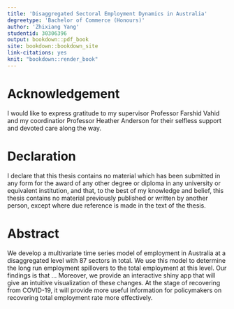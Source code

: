 ```yaml
---
title: 'Disaggregated Sectoral Employment Dynamics in Australia'
degreetype: 'Bachelor of Commerce (Honours)'
author: 'Zhixiang Yang'
studentid: 30306396
output: bookdown::pdf_book
site: bookdown::bookdown_site
link-citations: yes
knit: "bookdown::render_book"
---
```


<!-- 
This file should be left empty other than the header above.

The thesis contents are contained in the other Rmd files: `01-chap1.Rmd `, `02-chap2.Rmd`, `A-appA.Rmd`, etc. Add new Rmd files as required. You'll need to edit the `_bookdown.yml` file to set the order in which you'd like them to appear.

If you have specific LaTeX packages to add, put them in `monashthesis.tex`.

You will need to ensure you have installed the `knitr` and `bookdown` packages for R.

You will also need LaTeX installed on your computer.
-->


# Acknowledgement {-}

I would like to express gratitude to my supervisor Professor Farshid Vahid and my coordinatior Professor Heather Anderson for their selfless support and devoted care along the way.







# Declaration {-}


I declare that this thesis contains no material which has been submitted in any form for the award of any other degree or diploma in any university or equivalent institution, and that, to the best of my knowledge and belief, this thesis contains no material previously published or written by another person, except where due reference is made in the text of the thesis.

# Abstract {-}


We develop a multivariate time series model of employment in Australia at a disaggregated level with 87 sectors in total. We use this model to determine the long run employment spillovers to the total employment at this level. Our findings is that ... Moreover, we provide an interactive shiny app that will give an intuitive visualization of these changes. At the stage of recovering from COVID-19, it will provide more useful information for policymakers on recovering total employment rate more effectively. 




